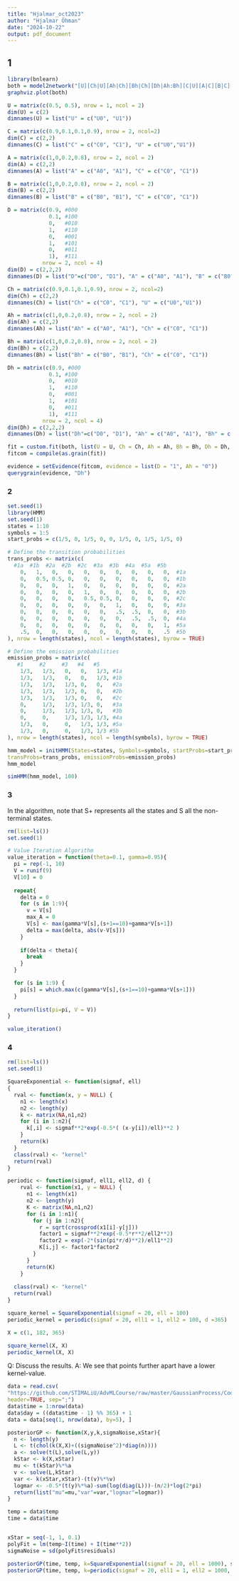```yaml
---
title: "Hjalmar_oct2023"
author: "Hjalmar Öhman"
date: "2024-10-22"
output: pdf_document
---
```


## 1
```r
library(bnlearn)
both = model2network("[U][Ch|U][Ah|Ch][Bh|Ch][Dh|Ah:Bh][C|U][A|C][B|C][D|A:B]")
graphviz.plot(both)

U = matrix(c(0.5, 0.5), nrow = 1, ncol = 2)
dim(U) = c(2)
dimnames(U) = list("U" = c("U0", "U1"))

C = matrix(c(0.9,0.1,0.1,0.9), nrow = 2, ncol=2)
dim(C) = c(2,2)
dimnames(C) = list("C" = c("C0", "C1"), "U" = c("U0","U1"))

A = matrix(c(1,0,0.2,0.8), nrow = 2, ncol = 2)
dim(A) = c(2,2)
dimnames(A) = list("A" = c("A0", "A1"), "C" = c("C0", "C1"))

B = matrix(c(1,0,0.2,0.8), nrow = 2, ncol = 2)
dim(B) = c(2,2)
dimnames(B) = list("B" = c("B0", "B1"), "C" = c("C0", "C1"))

D = matrix(c(0.9, #000
             0.1, #100
             0,   #010
             1,   #110
             0,   #001
             1,   #101
             0,   #011
             1),  #111
           nrow = 2, ncol = 4)
dim(D) = c(2,2,2)
dimnames(D) = list("D"=c("D0", "D1"), "A" = c("A0", "A1"), "B" = c("B0", "B1"))

Ch = matrix(c(0.9,0.1,0.1,0.9), nrow = 2, ncol=2)
dim(Ch) = c(2,2)
dimnames(Ch) = list("Ch" = c("C0", "C1"), "U" = c("U0","U1"))

Ah = matrix(c(1,0,0.2,0.8), nrow = 2, ncol = 2)
dim(Ah) = c(2,2)
dimnames(Ah) = list("Ah" = c("A0", "A1"), "Ch" = c("C0", "C1"))

Bh = matrix(c(1,0,0.2,0.8), nrow = 2, ncol = 2)
dim(Bh) = c(2,2)
dimnames(Bh) = list("Bh" = c("B0", "B1"), "Ch" = c("C0", "C1"))

Dh = matrix(c(0.9, #000
             0.1, #100
             0,   #010
             1,   #110
             0,   #001
             1,   #101
             0,   #011
             1),  #111
           nrow = 2, ncol = 4)
dim(Dh) = c(2,2,2)
dimnames(Dh) = list("Dh"=c("D0", "D1"), "Ah" = c("A0", "A1"), "Bh" = c("B0", "B1"))

fit = custom.fit(both, list(U = U, Ch = Ch, Ah = Ah, Bh = Bh, Dh = Dh, C = C, A = A, B = B, D = D))
fitcom = compile(as.grain(fit))

evidence = setEvidence(fitcom, evidence = list(D = "1", Ah = "0"))
querygrain(evidence, "Dh")
```

### 2

```r
set.seed(1)
library(HMM)
set.seed(1)
states = 1:10
symbols = 1:5
start_probs = c(1/5, 0, 1/5, 0, 0, 1/5, 0, 1/5, 1/5, 0)

# Define the transition probabilities
trans_probs <- matrix(c(
  #1a  #1b  #2a  #2b  #2c  #3a  #3b  #4a  #5a  #5b
    0,   1,   0,   0,   0,   0,   0,   0,   0,   0,  #1a
    0,   0.5, 0.5, 0,   0,   0,   0,   0,   0,   0,  #1b
    0,   0,   0,   1,   0,   0,   0,   0,   0,   0,  #2a
    0,   0,   0,   0,   1,   0,   0,   0,   0,   0,  #2b
    0,   0,   0,   0,   0.5, 0.5, 0,   0,   0,   0,  #2c
    0,   0,   0,   0,   0,   0,   1,   0,   0,   0,  #3a
    0,   0,   0,   0,   0,   0,   .5,  .5,  0,   0,  #3b
    0,   0,   0,   0,   0,   0,   0,   .5,  .5,  0,  #4a
    0,   0,   0,   0,   0,   0,   0,   0,   0,   1,  #5a
    .5,  0,   0,   0,   0,   0,   0,   0,   0,   .5  #5b
), nrow = length(states), ncol = length(states), byrow = TRUE)

# Define the emission probabilities
emission_probs = matrix(c(
   #1     #2     #3   #4   #5
    1/3,   1/3,   0,   0,   1/3, #1a
    1/3,   1/3,   0,   0,   1/3, #1b
    1/3,   1/3,   1/3, 0,   0,   #2a
    1/3,   1/3,   1/3, 0,   0,   #2b
    1/3,   1/3,   1/3, 0,   0,   #2c
    0,     1/3,   1/3, 1/3, 0,   #3a
    0,     1/3,   1/3, 1/3, 0,   #3b
    0,     0,     1/3, 1/3, 1/3, #4a
    1/3,   0,     0,   1/3, 1/3, #5a
    1/3,   0,     0,   1/3, 1/3 #5b
), nrow = length(states), ncol = length(symbols), byrow = TRUE)

hmm_model = initHMM(States=states, Symbols=symbols, startProbs=start_probs,
transProbs=trans_probs, emissionProbs=emission_probs)
hmm_model

simHMM(hmm_model, 100)
```
### 3
In the algorithm, note that S+ represents all the states and S all the non-terminal states. 
```r
rm(list=ls())
set.seed(1)

# Value Iteration Algorithm
value_iteration = function(theta=0.1, gamma=0.95){
  pi = rep(-1, 10)
  V = runif(9)
  V[10] = 0
  
  repeat{
    delta = 0
    for (s in 1:9){
      v = V[s]
      max_A = 0
      V[s] <- max(gamma*V[s],(s+1==10)+gamma*V[s+1])
      delta = max(delta, abs(v-V[s]))
    }
    
    if(delta < theta){
      break
    }
  }

  for (s in 1:9) {
    pi[s] = which.max(c(gamma*V[s],(s+1==10)+gamma*V[s+1]))
  }
  
  return(list(pi=pi, V = V))
}

value_iteration()
```

### 4
```r
rm(list=ls())
set.seed(1)

SquareExponential <- function(sigmaf, ell)
{
  rval <- function(x, y = NULL) {
    n1 <- length(x)
    n2 <- length(y)
    k <- matrix(NA,n1,n2)
    for (i in 1:n2){
      k[,i] <- sigmaf**2*exp(-0.5*( (x-y[i])/ell)**2 )
    }
    return(k)
  }
  class(rval) <- "kernel"
  return(rval)
}

periodic <- function(sigmaf, ell1, ell2, d) {
    rval <- function(x1, y = NULL) {
      n1 <- length(x1)
      n2 <- length(y)
      K <- matrix(NA,n1,n2)
      for (i in 1:n1){
        for (j in 1:n2){
          r = sqrt(crossprod(x1[i]-y[j]))
          factor1 = sigmaf**2*exp(-0.5*r**2/ell2**2)
          factor2 = exp(-2*(sin(pi*r/d)**2)/ell1**2)
          K[i,j] <- factor1*factor2
        }
      }
      return(K)
    }
    
  class(rval) <- "kernel"
  return(rval)
} 

square_kernel = SquareExponential(sigmaf = 20, ell = 100)
periodic_kernel = periodic(sigmaf = 20, ell1 = 1, ell2 = 100, d =365)

X = c(1, 182, 365)

square_kernel(X, X)
periodic_kernel(X, X)
```
Q: Discuss the results.
A: We see that points further apart have a lower kernel-value.

```r
data = read.csv(
"https://github.com/STIMALiU/AdvMLCourse/raw/master/GaussianProcess/Code/TempTullinge.csv",
header=TRUE, sep=";")
data$time = 1:nrow(data)
data$day = ((data$time - 1) %% 365) + 1
data = data[seq(1, nrow(data), by=5), ]

posteriorGP <- function(X,y,k,sigmaNoise,xStar){
  n <- length(y)
  L <- t(chol(k(X,X)+((sigmaNoise^2)*diag(n))))
  a <- solve(t(L),solve(L,y))
  kStar <- k(X,xStar)
  mu <- t(kStar)%*%a
  v <- solve(L,kStar)
  var <- k(xStar,xStar)-(t(v)%*%v)
  logmar <- -0.5*(t(y)%*%a)-sum(log(diag(L)))-(n/2)*log(2*pi)
  return(list("mu"=mu,"var"=var,"logmar"=logmar))
}

temp = data$temp
time = data$time


xStar = seq(-1, 1, 0.1)
polyFit = lm(temp~I(time) + I(time**2))
sigmaNoise = sd(polyFit$residuals)

posteriorGP(time, temp, k=SquareExponential(sigmaf = 20, ell = 1000), sigmaNoise, xStar)$logmar
posteriorGP(time, temp, k=periodic(sigmaf = 20, ell1 = 1, ell2 = 1000, d =365), sigmaNoise, xStar)$logmar

```